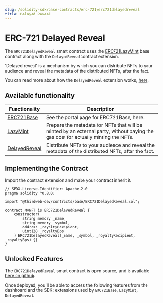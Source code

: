 ---
slug: /solidity-sdk/base-contracts/erc-721/erc721delayedreveal
title: Delayed Reveal
---


# ERC-721 Delayed Reveal

The `ERC721DelayedReveal` smart contract uses the [ERC721LazyMint](https://github.com/thirdweb-dev/contracts/blob/main/contracts/base/ERC721LazyMint.sol) base contract along with the `DelayedReveal`contract extension.

'Delayed reveal' is a mechanism by which you can distribute NFTs to your audience and reveal the metadata of the distributed NFTs, after the fact.

You can read more about how the `DelayedReveal` extension works, [here](https://blog.thirdweb.com/delayed-reveal-nfts).

## Available functionality

| Functionality                                                    | Description                                                                                                                        |
| ---------------------------------------------------------------- | ---------------------------------------------------------------------------------------------------------------------------------- |
| [ERC721Base](/solidity-sdk/base-contracts/erc-721/erc721base)    | See the portal page for ERC721Base, here.                                                                                          |
| [LazyMint](/solidity-sdk/contract-extensions/lazymint)           | Prepare the metadata for NFTs that will be minted by an external party, without paying the gas cost for actually minting the NFTs. |
| [DelayedReveal](/solidity-sdk/contract-extensions/delayedreveal) | Distribute NFTs to your audience and reveal the metadata of the distributed NFTs, after the fact.                                  |

## Implementing the Contract

Import the contract extension and make your contract inherit it.

```solidity
// SPDX-License-Identifier: Apache-2.0
pragma solidity ^0.8.0;

import "@thirdweb-dev/contracts/base/ERC721DelayedReveal.sol";

contract MyNFT is ERC721DelayedReveal {
    constructor(
        string memory _name,
        string memory _symbol,
        address _royaltyRecipient,
        uint128 _royaltyBps
    ) ERC721DelayedReveal(_name, _symbol, _royaltyRecipient, _royaltyBps) {}
}
```

## Unlocked Features

The `ERC721DelayedReveal` smart contract is open source, and is available [here on github](https://github.com/thirdweb-dev/contracts/blob/main/contracts/base/ERC721DelayedReveal.sol).

Once deployed, you'll be able to access the following features from the dashboard and the SDK: extensions used by `ERC721Base`, `LazyMint`, `DelayedReveal`.
